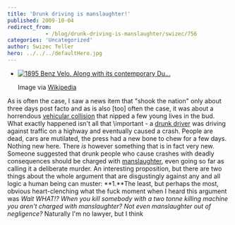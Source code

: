 ```yaml
---
title: 'Drunk driving is manslaughter!'
published: 2009-10-04
redirect_from: 
            - /blog/drunk-driving-is-manslaughter/swizec/756
categories: 'Uncategorized'
author: Swizec Teller
hero: ../../../defaultHero.jpg
---
```

- [![1895 Benz Velo. Along with its contemporary Du...](http://upload.wikimedia.org/wikipedia/commons/thumb/1/1e/Benz-velo.jpg/300px-Benz-velo.jpg "1895 Benz Velo. Along with its contemporary Du...")](http://commons.wikipedia.org/wiki/Image:Benz-velo.jpg)

  Image via [Wikipedia](http://commons.wikipedia.org/wiki/Image:Benz-velo.jpg)

As is often the case, I saw a news item that "shook the nation" only about three days post facto and as is also \[too] often the case, it was about a horrendous [vehicular collision](http://en.wikipedia.org/wiki/Car_accident "Car accident") that nipped a few young lives in the bud. What exactly happened isn't all that \\important - a [drunk driver](http://en.wikipedia.org/wiki/Drunk_driving_%28United_States%29 "Drunk driving (United States)") was driving against traffic on a highway and eventually caused a crash. People are dead, cars are mutilated, the press had a new bone to chew for a few days. Nothing new here. There _is_ however something that is in fact very new. Someone suggested that drunk people who cause crashes with deadly consequences should be charged with [manslaughter](http://en.wikipedia.org/wiki/Manslaughter "Manslaughter"), even going so far as calling it a deliberate murder. An interesting proposition, but there are two things about the whole argument that are disgustingly against any and all logic a human being can muster: **1.**The least, but perhaps the most, obvious heart-clenching what the fuck moment when I heard this argument was _Wait WHAT!? When you kill somebody with a two tonne killing machine you aren't charged with manslaughter? Not even manslaughter out of negligence?_ Naturally I'm no lawyer, but I think